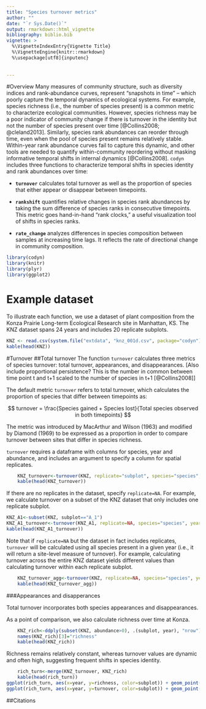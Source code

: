 ```yaml
---
title: "Species turnover metrics"
author: ""
date: "`r Sys.Date()`"
output: rmarkdown::html_vignette
bibliography: biblio.bib
vignette: >
  %\VignetteIndexEntry{Vignette Title}
  %\VignetteEngine{knitr::rmarkdown}
  %\usepackage[utf8]{inputenc}
  
  
---
```


#Overview
Many measures of community structure, such as diversity indices and rank-abundance curves, represent “snapshots in time” – which poorly capture the temporal dynamics of ecological systems. For example, species richness (i.e., the number of species present) is a common metric to characterize ecological communities. However, species richness may be a poor indicator of community change if there is turnover in the identity but not the number of species present over time [@Collins2008; @cleland2013]. Similarly, species rank abundances can reorder through time, even when the pool of species present remains relatively stable. Within-year rank abundance curves fail to capture this dynamic, and other tools are needed to quantify within-community reordering without masking informative temporal shifts in internal dynamics [@Collins2008]. `codyn` includes three functions to characterize temporal shifts in species identity and rank abundances over time:

- **`turnover`** calculates total turnover as well as the proportion of species that either appear or disappear between timepoints.

- **`rankshift`** quantifies relative changes in species rank abundances by taking the sum difference of species ranks in consecutive timepoints. 
This metric goes hand-in-hand "rank clocks," a useful visualization tool of shifts in species ranks. 

- **`rate_change`** analyzes differences in species composition between samples at increasing time lags. It reflects the rate of directional change in community composition. 


```r
library(codyn)
library(knitr)
library(plyr)
library(ggplot2)
```

# Example dataset
To illustrate each function, we use a dataset of plant composition from the Konza Prairie Long-term Ecological Research site in Manhattan, KS. The KNZ dataset spans 24 years and includes 20 replicate subplots.

```r
KNZ <- read.csv(system.file("extdata", "knz_001d.csv", package="codyn"), sep=",", header=TRUE)
kable(head(KNZ))
```

#Turnover
##Total turnover
The function `turnover` calculates three metrics of species turnover: total turnover, appearances, and disappearances.
[Also include proportional persistence? This is the number in common between time point t and t+1 scaled to the number of species in t+1 [@Collins2008]]

The default metric `turnover` refers to total turnover, which calculates the proportion of species that differ between timepoints as:

$$ turnover = \frac{Species gained + Species lost}{Total species observed in both timepoints} $$

The metric was introduced by MacArthur and Wilson (1963) and modified by Diamond (1969) to be expressed as a proportion in order to compare turnover between sites that differ in species richness.

`turnover` requires a dataframe with columns for species, year and abundance, and includes an argument to specify a column for spatial replicates.

```r
    KNZ_turnover<-turnover(KNZ, replicate="subplot", species="species", year="year", abundance="abundance")
    kable(head(KNZ_turnover))
```


If there are no replicates in the dataset, specify `replicate=NA`. For example, we calculate turnover on a subset of the KNZ dataset that only includes one replicate subplot.
```r
KNZ_A1<-subset(KNZ, subplot=="A_1")
KNZ_A1_turnover<-turnover(KNZ_A1, replicate=NA, species="species", year="year", abundance="abundance")
kable(head(KNZ_A1_turnover))
```

Note that if `replicate=NA` but the dataset in fact includes replicates, `turnover` will be calculated using all species present in a given year (i.e., it will return a site-level measure of turnover). For example, calculating turnover across the entire KNZ dataset yields different values than calculating turnover within each replicate subplot.

```r
    KNZ_turnover_agg<-turnover(KNZ, replicate=NA, species="species", year="year", abundance="abundance")
    kable(head(KNZ_turnover_agg))
```

###Appearances and disapperances

Total turnover incorporates both species appearances and disappearances. 



As a point of comparison, we also calculate richness over time at Konza.
```r
    KNZ_rich<-ddply(subset(KNZ, abundance>0), .(subplot, year), "nrow")
    names(KNZ_rich)[3]="richness"
    kable(head(KNZ_rich))
```

Richness remains relatively constant, whereas turnover values are dynamic and often high, suggesting frequent shifts in species identity.
```r
    rich_turn<-merge(KNZ_turnover, KNZ_rich)
    kable(head(rich_turn))
ggplot(rich_turn, aes(x=year, y=richness, color=subplot)) + geom_point()
ggplot(rich_turn, aes(x=year, y=turnover, color=subplot)) + geom_point()
```



##Citations


